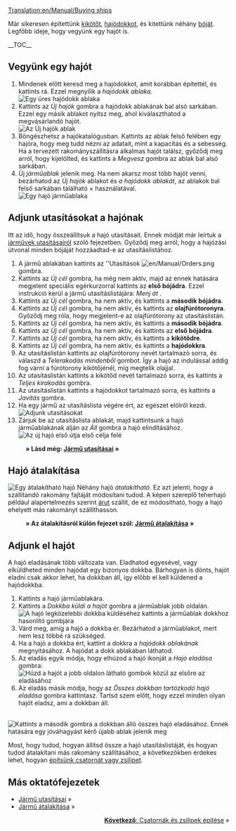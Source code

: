 [[Translation:en/Manual/Buying ships]]
{{hu/Manual/Tutorial/Oktatás}}

Már sikeresen építettünk [[hu/Manual/Kikötő építése|kikötőt]], [[hu/Manual/Hajódokk építése|hajódokkot]], és kitettünk néhány [[hu/Manual/Bója telepítése|bóját]]. Legfőbb ideje, hogy vegyünk egy hajót is.

__TOC__
==Vegyünk egy hajót==
# Mindenek előtt keresd meg a hajódokkot, amit korábban építettél, és kattints rá. Ezzel megnyílik a ''hajódokk ablaka''.<br/>[[File:en/Manual/Buying-ships-1.png|none|frame|Egy üres hajódokk ablaka]]
# Kattints az ''Új hajók'' gombra a hajódokk ablakának bal alsó sarkában. Ezzel egy másik ablakot nyitsz meg, ahol kiválaszthatod a megvásárlandó hajót.<br/>[[File:en/Manual/Buying-ships-2.png|none|frame|Az ''Új hajók'' ablak]]
# Böngészhetsz a hajókatalógusban. Kattints az ablak felső felében egy hajóra, hogy meg tudd nézni az adatait, mint a kapacitás és a sebesség. Ha a tervezett rakományszállításra alkalmas hajót találsz, győződj meg arról, hogy kijelölted, és kattints a ''Megvesz'' gombra az ablak bal alsó sarkában.
# Új ''járműablak'' jelenik meg. Ha nem akarsz most több hajót venni, bezárhatod az ''Új hajók'' ablakot és ''a hajódokk ablakát'', az ablakok bal felső sarkában található &times; használatával. <br/>[[File:en/Manual/Buying-ships-3.png|none|frame|Egy hajó járműablaka]]

==Adjunk utasításokat a hajónak==
Itt az idő, hogy összeállítsuk a hajó utasításait. Ennek módját már leírtuk a [[hu/Járművek utasításai|járművek utasításairól]] szóló fejezetben. Győződj meg arról, hogy a hajózási útvonal minden bójáját hozzáadtad-e az utasításlistához.

#A jármű ablakában kattints az ''Utasítások [[File:en/Manual/Orders.png]] gombra.
#Kattints az ''Új cél'' gombra, ha még nem aktív, majd az ennek hatására megjelent speciális egérkurzorral kattints az '''első bójádra'''. Ezzel instrukció kerül a jármű utasításlistájára: ''Menj át <első bója neve>''.
#Kattints az ''Új cél'' gombra, ha nem aktív, és kattints a '''második bójádra'''.
#Kattints az ''Új cél'' gombra, ha nem aktív, és kattints az '''olajfúrótoronyra'''. Győződj meg róla, hogy megjelent-e az olajfúrótorony az utasításlistán.
#Kattints az ''Új cél'' gombra, ha nem aktív, és kattints a '''második bójádra'''.
#Kattints az ''Új cél'' gombra, ha nem aktív, és kattints az '''első bójádra'''.
#Kattints az ''Új cél'' gombra, ha nem aktív, és kattints a '''kikötődre'''.
#Kattints az ''Új cél'' gombra, ha nem aktív, és kattints a '''hajódokkra'''.
#Az utasításlistán kattints az olajfúrótorony nevét tartalmazó sorra, és válaszd a ''Telerakodás mindenből'' gombot. Így a hajó az indulással addig fog várni a fúrótorony kikötőjénél, míg megtelik olajjal.
#Az utasításlistán kattints a kikötőd nevét tartalmazó sorra, és kattints a ''Teljes kirakodás'' gombra.
#Az utasításlistán kattints a hajódokkot tartalmazó sorra, és kattints a ''Javítás'' gombra.
#Ha egy jármű az utasításlista végére ért, az egészet elölről kezdi.<br/>[[File:en/Manual/Buying-ships-orders.png|frame|none|Adjunk utasításokat]]
#Zárjuk be az utasításlista ablakát, majd kattintsunk a hajó járműablakának alján az ''Áll'' gombra a hajó elindításához.<br/>[[File:en/Manual/Buying-ships-4.png|none|frame|Az új hajó első útja első célja felé]]
:'''&raquo; Lásd még: [[hu/Jármű utasításai|Jármű utasításai]] &raquo;'''

==Hajó átalakítása==
[[File:en/Manual/Buying-ships-5.png|left|frame|Egy átalakítható hajó]]
Néhány hajó ''átalakítható''. Ez azt jelenti, hogy a szállítandó rakomány fajtáját módosítani tudod. A képen szereplő teherhajó például alapértelmezés szerint [[hu/Manual/Base Set/Cargos/Áru|árut]] szállít, de ez módosítható, hogy a hajó ehelyett más rakományt szállíthasson.

:'''&raquo; Az átalakításról külön fejezet szól: [[hu/Jármű átalakítása|Jármű átalakítása]] &raquo;'''

{{en/-}}
==Adjunk el hajót==
A hajó eladásának több változata van. Eladhatod egyesével, vagy elküldheted minden hajódat egy bizonyos dokkba. Bárhogyan is dönts, hajót eladni csak akkor lehet, ha dokkban áll, így előbb el kell küldened a hajódokkba.

# Kattints a hajó járműablakára.
# Kattints a ''Dokkba küldi a hajót'' gombra a járműablak jobb oldalán.<br/>[[File:en/Manual/Buying-ships-6.png|none|frame|A hajó legközelebbi dokkba küldéséhez kattints a járműablak dokkhoz hasonlító gombjára]]
# Várd meg, amíg a hajó a dokkba ér. Bezárhatod a járműablakot, mert nem lesz többé rá szükséged.
# Ha a hajó a dokkba ért, kattint a dokkra a ''hajódokk ablakának'' megnyitásához. A hajódat a dokk ablakában láthatod.
# Az eladás egyik módja, hogy elhúzod a hajó ikonját a ''Hajó eladása'' gombra:<br/>[[File:en/Manual/Buying-ships-7.png|none|frame|Húzd a hajót a jobb oldalon látható gombok közül az elsőre az eladásához]]
# Az eladás másik módja, hogy az ''Összes dokkban tartózkodó hajó eladása'' gombra kattintasz. Tartsd szem előtt, hogy ezzel minden olyan hajót eladsz, ami a dokkban áll.
<br/>[[File:en/Manual/Buying-ships-8.png|none|frame|Kattints a második gombra a dokkban álló összes hajó eladásához.  Ennek hatására egy jóváhagyást kérő újabb ablak jelenik meg]]

Most, hogy tudod, hogyan állítsd össze a hajó utasításlistáját, és hogyan tudod átalakítani más rakomány szállításához, a következőkben érdekes lehet, hogyan [[hu/Manual/Csatornák és zsilipek építése|építsünk csatornát vagy zsilipet]].


==Más oktatófejezetek==
*[[hu/Jármű utasításai|Jármű utasításai]] &raquo;
*[[hu/Jármű átalakítása|Jármű átalakítása]] &raquo;

<span style="float: right">[[hu/Manual/Csatornák és zsilipek építése|'''Következő''': Csatornák és zsilipek építése]] &raquo;</span>
